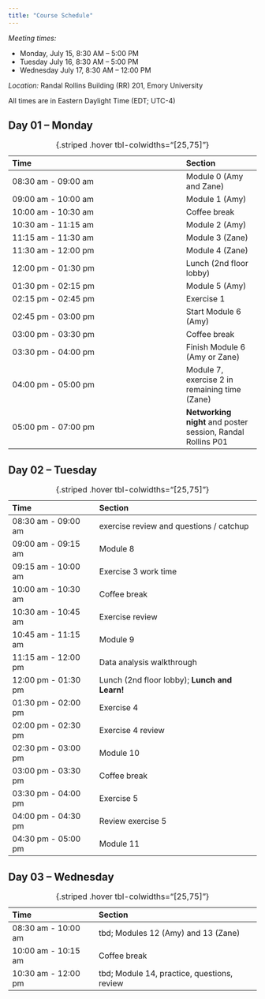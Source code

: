```yaml
---
title: "Course Schedule"
---
```


*Meeting times:*

* Monday, July 15, 8:30 AM – 5:00 PM
* Tuesday July 16, 8:30 AM – 5:00 PM
* Wednesday July 17, 8:30 AM – 12:00 PM

*Location:* Randal Rollins Building (RR) 201, Emory University

::: {.callout-important}
All times are in Eastern Daylight Time (EDT; UTC-4)
:::

## Day 01 – Monday 

| Time                | Section |
|:--------------------|:--------|
| 08:30 am - 09:00 am | Module 0 (Amy and Zane) |
| 09:00 am - 10:00 am | Module 1 (Amy) |
| 10:00 am - 10:30 am | Coffee break |
| 10:30 am - 11:15 am | Module 2 (Amy) |
| 11:15 am - 11:30 am | Module 3 (Zane) |
| 11:30 am - 12:00 pm | Module 4 (Zane) |
| 12:00 pm - 01:30 pm | Lunch (2nd floor lobby) |
| 01:30 pm - 02:15 pm | Module 5 (Amy) |
| 02:15 pm - 02:45 pm | Exercise 1|
| 02:45 pm - 03:00 pm | Start Module 6 (Amy) |
| 03:00 pm - 03:30 pm | Coffee break |
| 03:30 pm - 04:00 pm | Finish Module 6 (Amy or Zane) |
| 04:00 pm - 05:00 pm | Module 7, exercise 2 in remaining time  (Zane) |
| 05:00 pm - 07:00 pm | **Networking night** and poster session, Randal Rollins P01 |

: {.striped .hover tbl-colwidths="[25,75]"}


## Day 02 – Tuesday

| Time                | Section |
|:--------------------|:--------|
| 08:30 am - 09:00 am | exercise review and questions / catchup |
| 09:00 am - 09:15 am | Module 8 |
| 09:15 am - 10:00 am | Exercise 3 work time |
| 10:00 am - 10:30 am | Coffee break |
| 10:30 am - 10:45 am | Exercise review |
| 10:45 am - 11:15 am | Module 9 |
| 11:15 am - 12:00 pm | Data analysis walkthrough |
| 12:00 pm - 01:30 pm | Lunch (2nd floor lobby); **Lunch and Learn!** |
| 01:30 pm - 02:00 pm | Exercise 4 |
| 02:00 pm - 02:30 pm | Exercise 4 review |
| 02:30 pm - 03:00 pm | Module 10 |
| 03:00 pm - 03:30 pm | Coffee break |
| 03:30 pm - 04:00 pm | Exercise 5 |
| 04:00 pm - 04:30 pm | Review exercise 5 |
| 04:30 pm - 05:00 pm | Module 11 |

: {.striped .hover tbl-colwidths="[25,75]"}

## Day 03 – Wednesday

| Time                | Section |
|:--------------------|:--------|
| 08:30 am - 10:00 am | tbd; Modules 12 (Amy) and 13 (Zane) |
| 10:00 am - 10:15 am | Coffee break |
| 10:30 am - 12:00 pm | tbd; Module 14, practice, questions, review |

: {.striped .hover tbl-colwidths="[25,75]"}
